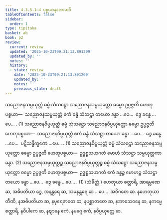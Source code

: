 ```yaml
---
title: 4.3.5.1–4 ပစ္စယာနုလောမာဒိ
tableOfContents: false
sidebar:
  order: 1
type: tipitaka
basket: ab
book: p2
review:
  current: review
  updated: '2025-10-23T09:21:13.891209'
  updated_by: ''
  notes: ''
  history:
  - state: review
    date: '2025-10-23T09:21:13.891209'
    updated_by: ''
    notes: ''
    previous_state: draft
---
```



<ReviewStatus review={frontmatter.review} showDetails={true} />

<HypothesisAnnotation frontmatter={frontmatter} />

<DynamicBreadcrumb />

<Division number="63" book="p2" e="ch" v="38" p="109">

<Paragraph number="1474" book="p2">
သညောဇနသမ္ပယုတ္တံ ဓမ္မံ သံသဋ္ဌော သညောဇနသမ္ပယုတ္တော ဓမ္မော ဥပ္ပဇ္ဇတိ ဟေတုပစ္စယာ—  သညောဇနသမ္ပယုတ္တံ ဧကံ ခန္ဓံ သံသဋ္ဌာ တယော ခန္ဓာ …ပေ…  ဒွေ ခန္ဓေ …ပေ… . (1)
</Paragraph>

<Paragraph number="1475" book="p2">
သညောဇနဝိပ္ပယုတ္တံ ဓမ္မံ သံသဋ္ဌော သညောဇနဝိပ္ပယုတ္တော ဓမ္မော ဥပ္ပဇ္ဇတိ ဟေတုပစ္စယာ—  သညောဇနဝိပ္ပယုတ္တံ ဧကံ ခန္ဓံ သံသဋ္ဌာ တယော ခန္ဓာ …ပေ…  ဒွေ ခန္ဓေ …ပေ…  ပဋိသန္ဓိက္ခဏေ …ပေ… . (1)
</Paragraph>

<Paragraph number="1476" book="p2">
သညောဇနဝိပ္ပယုတ္တံ ဓမ္မံ သံသဋ္ဌော သညောဇနသမ္ပယုတ္တော ဓမ္မော ဥပ္ပဇ္ဇတိ ဟေတုပစ္စယာ—  ဥဒ္ဓစ္စသဟဂတံ မောဟံ သံသဋ္ဌာ သမ္ပယုတ္တကာ ခန္ဓာ. (2)
</Paragraph>

<Paragraph number="1477" book="p2">
သညောဇနသမ္ပယုတ္တဉ္စ သညောဇနဝိပ္ပယုတ္တဉ္စ ဓမ္မံ သံသဋ္ဌော သညောဇနသမ္ပယုတ္တော ဓမ္မော ဥပ္ပဇ္ဇတိ ဟေတုပစ္စယာ—  ဥဒ္ဓစ္စသဟဂတံ ဧကံ ခန္ဓဉ္စ မောဟဉ္စ သံသဋ္ဌာ တယော ခန္ဓာ …ပေ…  ဒွေ ခန္ဓေ …ပေ… . (1) (သံခိတ္တံ.)
</Paragraph>

</Division>
<Division number="64" book="p2" e="ch" v="38" p="109">

<Paragraph number="1478" book="p2">
ဟေတုယာ စတ္တာရိ, အာရမ္မဏေ ဆ, အဓိပတိယာ ဒွေ, အနန္တရေ ဆ, သမနန္တရေ ဆ …ပေ…  အဝိဂတေ ဆ.
</Paragraph>

</Division>
<Division number="65" book="p2" e="ch" v="38" p="109">

<Paragraph number="1479" book="p2">
နဟေတုယာ တီဏိ, နအဓိပတိယာ ဆ, နပုရေဇာတေ ဆ, နပစ္ဆာဇာတေ ဆ, နအာသေဝနေ ဆ, နကမ္မေ စတ္တာရိ, နဝိပါကေ ဆ, နဈာနေ ဧကံ, နမဂ္ဂေ ဧကံ, နဝိပ္ပယုတ္တေ ဆ.
</Paragraph>
</Division>